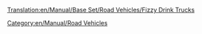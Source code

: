 [[Translation:en/Manual/Base Set/Road Vehicles/Fizzy Drink Trucks]]
{{en/Manual/Base Set/Road Vehicles/RoadVehicle|name=MightyMover Bubble Truck
|img=en/Manual/Base Set/Road Vehicles/MightyMover FizzyDrink.png
|price=£4,797 ($9,594)
|speed=30 mph (48 km/h)
|annual=£422 ($844)
|designed=1935
|life=15
|capacity=17 fizzy drinks
}}
{{en/Manual/Base Set/Road Vehicles/RoadVehicle|name=Powernaught Bubble Truck
|img=en/Manual/Base Set/Road Vehicles/Powernaught FizzyDrink.png
|price=£6,027 ($12,054)
|speed=55 mph (88 km/h)
|annual=£787 ($1,574)
|designed=1976
|life=15
|capacity=19 fizzy drinks
}}
{{en/Manual/Base Set/Road Vehicles/RoadVehicle|name=Wizzowow Bubble Truck
|img=en/Manual/Base Set/Road Vehicles/Wizzowow FizzyDrink.png
|price=£6,437 ($12,874)
|speed=70 mph (112 km/h)
|annual=£1,125 ($2,250)
|designed=2019
|life=15
|capacity=22 fizzy drinks
}}
[[Category:en/Manual/Road Vehicles]]